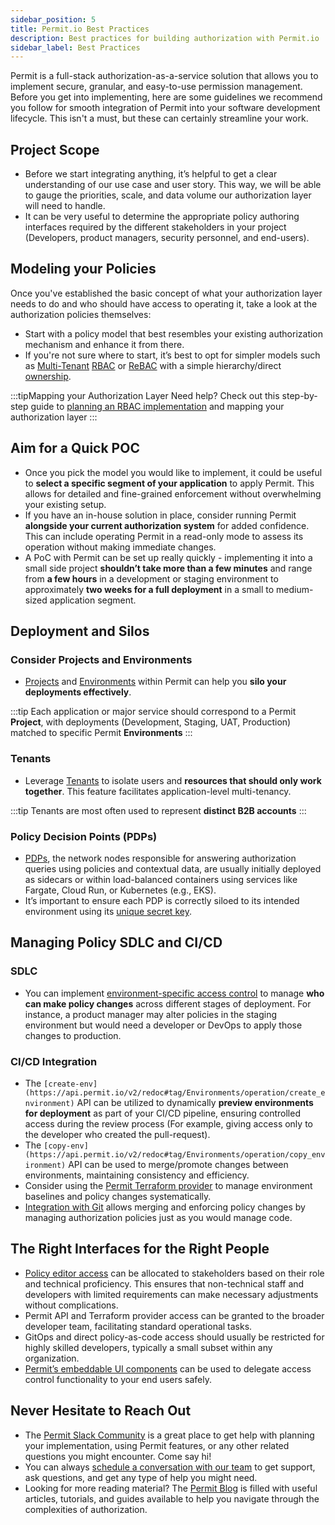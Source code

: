 ```yaml
---
sidebar_position: 5
title: Permit.io Best Practices
description: Best practices for building authorization with Permit.io
sidebar_label: Best Practices
---
```


Permit is a full-stack authorization-as-a-service solution that allows you to implement secure, granular, and easy-to-use permission management. Before you get into implementing, here are some guidelines we recommend you follow for smooth integration of Permit into your software development lifecycle. This isn't a must, but these can certainly streamline your work.

## Project Scope

- Before we start integrating anything, it’s helpful to get a clear understanding of our use case and user story. This way, we will be able to gauge the priorities, scale, and data volume our authorization layer will need to handle.
- It can be very useful to determine the appropriate policy authoring interfaces required by the different stakeholders in your project (Developers, product managers, security personnel, and end-users).

## Modeling your Policies

Once you've established the basic concept of what your authorization layer needs to do and who should have access to operating it, take a look at the authorization policies themselves:

- Start with a policy model that best resembles your existing authorization mechanism and enhance it from there.
- If you're not sure where to start, it’s best to opt for simpler models such as [Multi-Tenant](/concepts/multi-tenant-authorization) [RBAC](/how-to/build-policies/rbac/overview) or [ReBAC](/how-to/build-policies/rebac/overview) with a simple hierarchy/direct [ownership](/how-to/ownership).

:::tipMapping your Authorization Layer
Need help? Check out this step-by-step guide to [planning an RBAC implementation](https://www.permit.io/blog/planning-app-rbac) and mapping your authorization layer
:::

## Aim for a Quick POC

- Once you pick the model you would like to implement, it could be useful to **select a specific segment of your application** to apply Permit. This allows for detailed and fine-grained enforcement without overwhelming your existing setup.
- If you have an in-house solution in place, consider running Permit **alongside your current authorization system** for added confidence. This can include operating Permit in a read-only mode to assess its operation without making immediate changes.
- A PoC with Permit can be set up really quickly - implementing it into a small side project **shouldn’t take more than a few minutes** and range from **a few hours** in a development or staging environment to approximately **two weeks for a full deployment** in a small to medium-sized application segment.

## Deployment and Silos

### Consider Projects and Environments

- [Projects](/manage-your-account/projects-and-env#projects) and [Environments](/manage-your-account/projects-and-env#environments) within Permit can help you **silo your deployments effectively**.

:::tip
Each application or major service should correspond to a Permit **Project**, with deployments (Development, Staging, UAT, Production) matched to specific Permit **Environments**
:::

### Tenants

- Leverage [Tenants](/concepts/multi-tenant-authorization/#tenants-in-permitio) to isolate users and **resources that should only work together**. This feature facilitates application-level multi-tenancy.

:::tip
Tenants are most often used to represent **distinct B2B accounts**
:::

### Policy Decision Points (PDPs)

- [PDPs](/overview/how-does-it-work#the-policy-decision-point-pdp), the network nodes responsible for answering authorization queries using policies and contextual data, are usually initially deployed as sidecars or within load-balanced containers using services like Fargate, Cloud Run, or Kubernetes (e.g., EKS).
- It’s important to ensure each PDP is correctly siloed to its intended environment using its [unique secret key](/manage-your-account/workspace-settings#api-keys).

## Managing Policy SDLC and CI/CD

### SDLC

- You can implement [environment-specific access control](/manage-your-account/workspace-settings#member-management) to manage **who can make policy changes** across different stages of deployment. For instance, a product manager may alter policies in the staging environment but would need a developer or DevOps to apply those changes to production.

### CI/CD Integration

- The `[create-env](https://api.permit.io/v2/redoc#tag/Environments/operation/create_environment)` API can be utilized to dynamically **preview environments for deployment** as part of your CI/CD pipeline, ensuring controlled access during the review process (For example, giving access only to the developer who created the pull-request).
- The `[copy-env](https://api.permit.io/v2/redoc#tag/Environments/operation/copy_environment)` API can be used to merge/promote changes between environments, maintaining consistency and efficiency.
- Consider using the [Permit Terraform provider](/integrations/infra-as-code/terraform-provider/) to manage environment baselines and policy changes systematically.
- [Integration with Git](/integrations/gitops/overview) allows merging and enforcing policy changes by managing authorization policies just as you would manage code.

## The Right Interfaces for the Right People

- [Policy editor access](/manage-your-account/workspace-settings#member-management) can be allocated to stakeholders based on their role and technical proficiency. This ensures that non-technical staff and developers with limited requirements can make necessary adjustments without complications.
- Permit API and Terraform provider access can be granted to the broader developer team, facilitating standard operational tasks.
- GitOps and direct policy-as-code access should usually be restricted for highly skilled developers, typically a small subset within any organization.
- [Permit’s embeddable UI components](/embeddable-uis/overview) can be used to delegate access control functionality to your end users safely.

## Never Hesitate to Reach Out

- The [Permit Slack Community](https://io.permit.io/docs-to-slack) is a great place to get help with planning your implementation, using Permit features, or any other related questions you might encounter. Come say hi!
- You can always [schedule a conversation with our team](https://calendly.com/permitio/meeting-45m) to get support, ask questions, and get any type of help you might need.
- Looking for more reading material? The [Permit Blog](https://www.permit.io/blog/) is filled with useful articles, tutorials, and guides available to help you navigate through the complexities of authorization.
